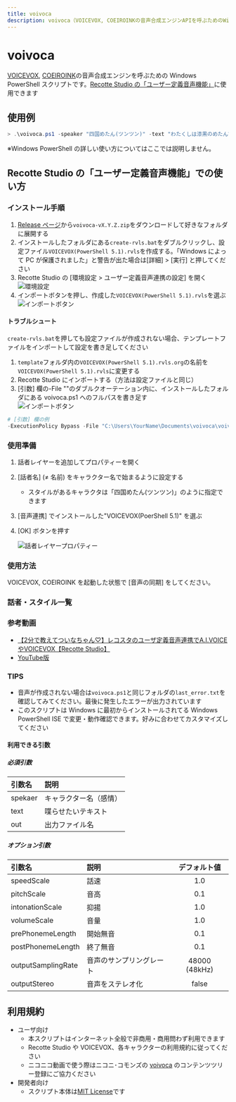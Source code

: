 ```yaml
---
title: voivoca
description: voivoca（VOICEVOX, COEIROINKの音声合成エンジンAPIを呼ぶためのWindows Powershellスクリプト
---
```



# voivoca

[VOICEVOX](https://voicevox.hiroshiba.jp/), [COEIROINK](https://coeiroink.com/)の音声合成エンジンを呼ぶための Windows PowerShell スクリプトです。[Recotte Studio の「ユーザー定義音声機能」](https://youtu.be/dB5rDhiPMmQ)に使用できます

## 使用例

```ps1
> .\voivoca.ps1 -speaker "四国めたん(ツンツン)" -text "わたくしは漆黒のめたんですわ" -output shikkoku.wav
```

※Windows PowerShell の詳しい使い方についてはここでは説明しません。

## Recotte Studio の「ユーザー定義音声機能」での使い方

### インストール手順

1. [Release ページ](https://github.com/so-c/soc-toolbox/releases)から`voivoca-vX.Y.Z.zip`をダウンロードして好きなフォルダに展開する
1. インストールしたフォルダにある`create-rvls.bat`をダブルクリックし、設定ファイル`VOICEVOX(PowerShell 5.1).rvls`を作成する。「Windows によって PC が保護されました」と警告が出た場合は[詳細] > [実行] と押してください
1. Recotte Studio の [環境設定 > ユーザー定義音声連携の設定] を開く<br />
   <Link href="/images/recosta_settings.png">
     <Image
       src="/images/recosta_settings.png"
       alt="環境設定"
       width={480}
       height={320}
     />
   </Link>
1. インポートボタンを押し、作成した`VOICEVOX(PowerShell 5.1).rvls`を選ぶ<br />
   <Link href="/images/recosta_user_def.png">
     <Image
       src="/images/recosta_user_def.png"
       alt="インポートボタン"
       width={480}
       height={320}
     />
   </Link>

#### トラブルシュート

`create-rvls.bat`を押しても設定ファイルが作成されない場合、テンプレートファイルをインポートして設定を書き足してください

1. `template`フォルダ内の`VOICEVOX(PowerShell 5.1).rvls.org`の名前を`VOICEVOX(PowerShell 5.1).rvls`に変更する
1. Recotte Studio にインポートする（方法は設定ファイルと同じ）
1. [引数] 欄の-File ""のダブルクオーテーション内に、インストールしたフォルダにある voivoca.ps1 へのフルパスを書き足す<br />
   <Link href="/images/recosta_args.png">
     <Image
       src="/images/recosta_args.png"
       alt="インポートボタン"
       width={480}
       height={320}
     />
   </Link>

```ps1
# [引数] 欄の例
-ExecutionPolicy Bypass -File "C:\Users\YourName\Documents\voivoca\voivoca.ps1" -text "%c" -speaker "%s" -output "%o"
```

### 使用準備

1. 話者レイヤーを追加してプロパティーを開く
1. [話者名] (≠ 名前) をキャラクター名で始まるように設定する

   - スタイルがあるキャラクタは「四国めたん(ツンツン)」のように指定できます

1. [音声連携] でインストールした"VOICEVOX(PoerShell 5.1)" を選ぶ
1. [OK] ボタンを押す<br />
   <Link href="/images/recosta_speaker_layer.png">
     <Image
       src="/images/recosta_speaker_layer.png"
       alt="話者レイヤープロパティー"
       width={480}
       height={320}
     />
   </Link>

### 使用方法

VOICEVOX, COEIROINK を起動した状態で [音声の同期] をしてください。

### 話者・スタイル一覧


<VoicevoxSpeaker />
<CoeiroinkSpeaker />


### 参考動画


- [【2分で教えてついなちゃん♡】レコスタのユーザ定義音声連携でA.I.VOICEやVOICEVOX【Recotte Studio】](https://www.nicovideo.jp/watch/sm39404090)
- [YouTube版](https://www.youtube.com/watch?v=N_VCF2ABKA8)

### TIPS

- 音声が作成されない場合は`voivoca.ps1`と同じフォルダの`last_error.txt`を確認してみてください。最後に発生したエラーが出力されています
- このスクリプトは Windows に最初からインストールされてる Windows PowerShell ISE で変更・動作確認できます。好みに合わせてカスタマイズしてください

#### 利用できる引数

##### 必須引数

| 引数名  | 説明                   |
| :------ | :--------------------- |
| spekaer | キャラクター名（感情） |
| text    | 喋らせたいテキスト     |
| out     | 出力ファイル名         |

##### オプション引数

| 引数名             | 説明                     | デフォルト値  |
| :----------------- | :----------------------- | :-----------: |
| speedScale         | 話速                     |      1.0      |
| pitchScale         | 音高                     |      0.1      |
| intonationScale    | 抑揚                     |      1.0      |
| volumeScale        | 音量                     |      1.0      |
| prePhonemeLength   | 開始無音                 |      0.1      |
| postPhonemeLength  | 終了無音                 |      0.1      |
| outputSamplingRate | 音声のサンプリングレート | 48000 (48kHz) |
| outputStereo       | 音声をステレオ化         |     false     |

## 利用規約

- ユーザ向け
  - 本スクリプトはインターネット全般で非商用・商用問わず利用できます
  - Recotte Studio や VOICEVOX、各キャラクターの利用規約に従ってください
  - ニコニコ動画で使う際はニコニ･コモンズの [voivoca](https://commons.nicovideo.jp/material/nc252957) のコンテンツツリー登録にご協力ください
- 開発者向け
  - スクリプト本体は[MIT License](https://github.com/so-c/soc-toolbox/blob/main/LICENSE)です
